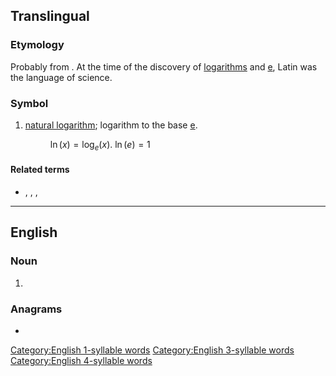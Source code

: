 {{also|LN|l.n.}}
{{character info/new|㏑}}
==Translingual==
{{wikipedia|Natural logarithm}}

===Etymology===
Probably from {{der|mul|NL.|logarithmus naturalis||natural logarithm}}. At the time of the discovery of [[logarithms]] and [[e#Translingual|e]], Latin was the language of science.

===Symbol===
{{head|mul|symbol}}

# {{lb|mul|mathematics}} [[natural logarithm]]; logarithm to the base [[e#Translingual|e]].
#: <math>\ln(x) = \log_{e}(x)</math>. <math> \ln(e) = 1 </math>

====Related terms====
* {{l|mul|ld}}, {{l|mul|lg}}, {{l|mul|lb}}, {{l|mul|log}}

----

==English==

===Noun===
{{en-noun|?}}
<!-- 1 syllable words !-->

# {{abbreviation of|en|lane}}
<!-- of "lane" !-->
<!-- of logarithm !-->

===Anagrams===
* {{anagrams|en|a=ln|NL}}

[[Category:English 1-syllable words]]
[[Category:English 3-syllable words]]
[[Category:English 4-syllable words]]